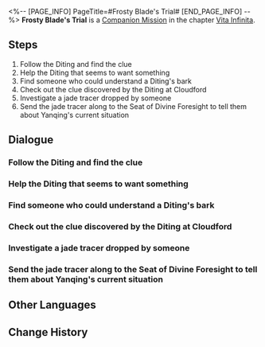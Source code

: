 <%-- [PAGE_INFO]
PageTitle=#Frosty Blade's Trial#
[END_PAGE_INFO] --%>
{{Stub|Dialogue, characters, and location(s)}}
{{Mission Infobox
|id            = 2020313
|title         = 
|image         = Mission Frosty Blade's Trial.png
|type          = Companion
|event_name    = 
|chapter       = Vita Infinita (Companion Mission Chapter)
|requirements  = [[Trailblaze Mission]] ''[[Humming Antlers, Entwined Horns]]'' completed
|summary       = Yanqing, a Lieutenant of the Cloud Knights, pursued his target and unexpectedly encountered someone related to him.<br />As he learned an ultimate move of swordsmanship, he glimpsed at past grudges and realized the true nature of his pursuit.
|characters    = <!--characters that appear in this mission-->
|startLocation = <!--location as it intially appears on the mission screen-->
|world         = <!--i.e. Penacony-->
|area          = <!--i.e. A Child's Dream-->
|prev          = 
|next          = 
|exp           = 350
|credits       = 50000
|stellarJade   = 
|other         = {{Card List|Traveler's Guide*5;Refined Aether*5;"Blade Abracadabra"*1|delim=;}}
}}
'''Frosty Blade's Trial''' is a [[Companion Mission]] in the chapter [[Vita Infinita (Companion Mission Chapter)|Vita Infinita]].

==Steps==
# Follow the Diting and find the clue
# Help the Diting that seems to want something
# Find someone who could understand a Diting's bark
# Check out the clue discovered by the Diting at Cloudford
# Investigate a jade tracer dropped by someone
# Send the jade tracer along to the Seat of Divine Foresight to tell them about Yanqing's current situation

<!--
==Gameplay Notes==

--><!--
==Trial Character==

-->
==Dialogue==
{{Stub Dialogue}}
===Follow the Diting and find the clue===
{{Mission Description|type=companion|location=<!--to be added-->|With March 7th's translation, you understand that the Diting found some strange clues in the Cloudford dock. Not a buried treasure... You sigh wordlessly. If you can do it over, you wouldn't have beckoned to the puppy. Looks like you're on a trip to Cloudford now...}}
{{Dialogue Start}}
:{{tx}}
{{Dialogue End}}

===Help the Diting that seems to want something===
{{Mission Description|type=companion|location=<!--to be added-->|update|Chaos reigned on the Xianzhou ship, even cats and dogs have become restless. You arrive at the Starskiff Haven to find a homeless little dog whimpering as if asking for help. Playing with homeless animals isn't your favorite pastime, but what if this little dog wants you to dig out a treasure buried somewhere? What if that's the case?}}
{{Dialogue Start}}
:{{tx}}
{{Dialogue End}}

===Find someone who could understand a Diting's bark===
{{Mission Description|type=companion|location=<!--to be added-->|update|Unfortunately, you don't understand a single thing said by the Diting, and vice versa. Can't you find anyone on the huge Xianzhou ship who could understand dog barks? Hey, speaking of understanding dog barks, you might just know someone...}}
{{Dialogue Start}}
:{{tx}}
{{Dialogue End}}

===Check out the clue discovered by the Diting at Cloudford===
{{Mission Description|type=companion|location=<!--to be added-->|update|With March 7th's translation, you understand that the Diting found some strange clues in the Cloudford dock. Not a buried treasure... You sigh wordlessly. If you can do it over, you wouldn't have beckoned to the puppy. Looks like you're on a trip to Cloudford now...}}
{{Dialogue Start}}
:{{tx}}
{{Dialogue End}}

===Investigate a jade tracer dropped by someone===
{{Mission Description|type=companion|location=<!--to be added-->|update|A jade tracer was dropped here. It could be a moment of absent-mindedness, or it could have been intentionally placed there. No matter what, it would be advisable to investigate it.}}
{{Dialogue Start}}
:{{tx}}
{{Dialogue End}}

===Send the jade tracer along to the Seat of Divine Foresight to tell them about Yanqing's current situation===
{{Mission Description|type=companion|location=<!--to be added-->|update|Seat of Divine Foresight's retainer, Yanqing, left his jade tracer here that details his experience hunting down Blade. It should be returned to the Seat of Divine Foresight immediately so they know.}}
{{Dialogue Start}}
:{{tx}}
{{Dialogue End}}

==Other Languages==
{{Other Languages
|en   = Frosty Blade's Trial
|zhs  = 霜刃一试
|zht  = 霜刃一試
|ja   = 霜刃一試し
|ko   = 서늘한 칼날의 시련
|es   = Una investigación afilada
|fr   = Épreuve de la lame du givre
|ru   = Испытание ледяного клинка
|th   = บททดสอบแห่งคมดาบน้ำแข็ง
|vi   = Thử Thách Lưỡi Băng
|de   = Prüfung der Frostklinge
|id   = Percobaan Pedang Salju
|pt   = Teste da Lâmina Glacial
}}

==Change History==
{{Change History|1.1}}
